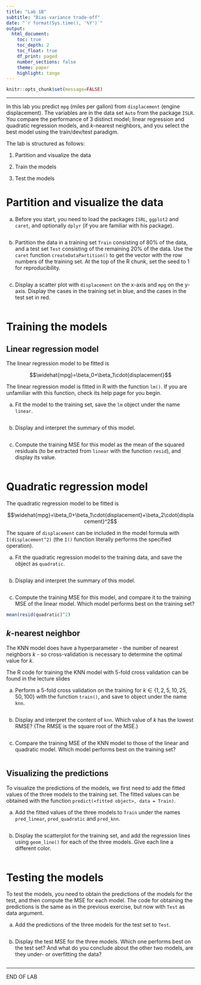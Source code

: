 ---
title: "Lab 1B"
subtitle: "Bias-variance trade-off"
date: "`r format(Sys.time(), '%Y')`"
output: 
  html_document:
    toc: true
    toc_depth: 2
    toc_float: true
    df_print: paged
    number_sections: false
    theme: paper
    highlight: tango
---

```{r include=FALSE}
knitr::opts_chunk$set(message=FALSE)
```


---

In this lab you predict `mpg` (miles per gallon) from `displacement` (engine displacement). The variables are in the data set `Auto` from the package `ISLR`. You compare the performance of 3 distinct model; linear regression and quadratic regression models, and $k$-nearest neighbors, and you select the best model using the train/dev/test paradigm.

The lab is structured as follows:

1. Partition and visualize the data

2. Train the models 

3. Test the models


# Partition and visualize the data

a. Before you start, you need to load the packages `ISRL`, `ggplot2` and `caret`, and optionally `dplyr` (if you are familiar with his package). 


```{r}

```



b. Partition the data in a training set `Train` consisting of 80% of the data, and a test set `Test` consisting of the remaining 20% of the data. Use the `caret` function `createDataPartition()` to get the vector with the row numbers of the training set. At the top of the R chunk, set the seed to 1 for reproducibility.


```{r}

```


c. Display a scatter plot with `displacement` on the x-axis and `mpg` on the y-axis. Display the cases in the training set in blue, and the cases in the test set in red.

```{r}

```

# Training the models

## Linear regression model

The linear regression model to be fitted is

$$\widehat{mpg}=\beta_0+\beta_1\cdot{displacement}$$

The linear regression model is fitted in R with the function `lm()`. If you are unfamiliar with this function, check its help page for you begin.


a. Fit the model to the training set, save the `lm` object under the name `linear`. 

```{r}

```

b. Display and interpret the summary of this model.

```{r}

```


c. Compute the training MSE for this model as the mean of the squared residuals (to be extracted from `linear` with the function `resid`), and display its value. 

```{r}

```


# Quadratic regression model

The quadratic regression model to be fitted is

$$\widehat{mpg}=\beta_0+\beta_1\cdot{displacement}+\beta_2\cdot{displacement}^2$$

The square of `displacement` can be included in the model formula with `I(displacement^2)` (the `I()` function literally performs the specified operation).

a. Fit the quadratic regression model to the training data, and save the object as `quadratic`.


```{r}

```

b. Display and interpret the summary of this model.

```{r}

```



c. Compute the training MSE for this model, and compare it to the training MSE of the linear model. Which model performs best on the training set? 

```{r}
mean(resid(quadratic)^2)
```


## $k$-nearest neighbor

The KNN model does have a hyperparameter - the number of nearest neighbors $k$ - so cross-validation is necessary to determine the optimal value for $k$. 

The R code for training the KNN model with 5-fold cross validation can be found in the lecture slides 


a. Perform a 5-fold cross validation on the training for $k\in\{ 1, 2, 5, 10, 25, 50, 100\}$ with the function `train()`, and save to object under the name `knn`.


```{r}

```


b. Display and interpret the content of `knn`. Which value of $k$ has the lowest RMSE? (The RMSE is the square root of the MSE.)

```{r}

```



c. Compare the training MSE of the KNN model to those of the linear and quadratic model. Which model performs best on the training set?

```{r}

```


## Visualizing the predictions

To visualize the predictions of the models, we first need to add the fitted values of the three models to the training set. The fitted values can be obtained with the function `predict(<fitted object>, data = Train)`.

a. Add the fitted values of the three models to `Train` under the names `pred_linear`, `pred_quadratic` and `pred_knn`. 

```{r}

```


b. Display the scatterplot for the training set, and add the regression lines using `geom_line()` for each of the three models. Give each line a different color.

```{r}

```


# Testing the models

To test the models, you need to obtain the predictions of the models for the test, and then compute the MSE for each model. The code for obtaining the predictions is the same as in the previous exercise, but now with `Test` as data argument.


a. Add the predictions of the three models for the test set to `Test`.

```{r}

```


b. Display the test MSE for the three models. Which one performs best on the test set? And what do you conclude about the other two models, are they under- or overfitting the data?


```{r}

```


---


END OF LAB
